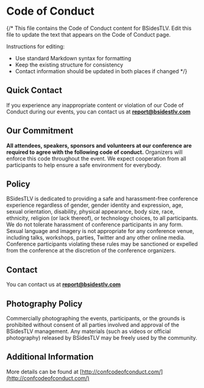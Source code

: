 # Code of Conduct

{/* 
  This file contains the Code of Conduct content for BSidesTLV.
  Edit this file to update the text that appears on the Code of Conduct page.
  
  Instructions for editing:
  - Use standard Markdown syntax for formatting
  - Keep the existing structure for consistency
  - Contact information should be updated in both places if changed
*/}

## Quick Contact

If you experience any inappropriate content or violation of our Code of Conduct during our events, you can contact us at **report@bsidestlv.com**

## Our Commitment

**All attendees, speakers, sponsors and volunteers at our conference are required to agree with the following code of conduct.** Organizers will enforce this code throughout the event. We expect cooperation from all participants to help ensure a safe environment for everybody.

## Policy

BSidesTLV is dedicated to providing a safe and harassment-free conference experience regardless of gender, gender identity and expression, age, sexual orientation, disability, physical appearance, body size, race, ethnicity, religion (or lack thereof), or technology choices, to all participants. We do not tolerate harassment of conference participants in any form. Sexual language and imagery is not appropriate for any conference venue, including talks, workshops, parties, Twitter and any other online media. Conference participants violating these rules may be sanctioned or expelled from the conference at the discretion of the conference organizers.

## Contact

You can contact us at **report@bsidestlv.com**

## Photography Policy

Commercially photographing the events, participants, or the grounds is prohibited without consent of all parties involved and approval of the BSidesTLV management. Any materials (such as videos or official photography) released by BSidesTLV may be freely used by the community.

## Additional Information

More details can be found at [http://confcodeofconduct.com/](http://confcodeofconduct.com/)